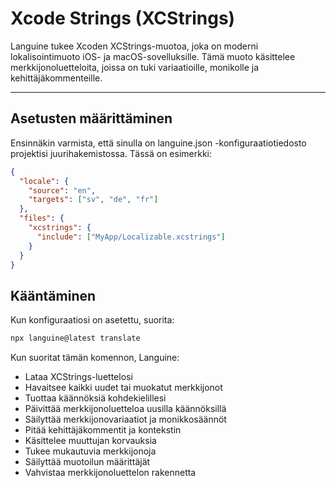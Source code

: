 # Xcode Strings (XCStrings)

Languine tukee Xcoden XCStrings-muotoa, joka on moderni lokalisointimuoto iOS- ja macOS-sovelluksille. Tämä muoto käsittelee merkkijonoluetteloita, joissa on tuki variaatioille, monikolle ja kehittäjäkommenteille.

---

## Asetusten määrittäminen

Ensinnäkin varmista, että sinulla on languine.json -konfiguraatiotiedosto projektisi juurihakemistossa. Tässä on esimerkki:

```json
{
  "locale": {
    "source": "en",
    "targets": ["sv", "de", "fr"]
  },
  "files": {
    "xcstrings": {
      "include": ["MyApp/Localizable.xcstrings"]
    }
  }
}
```

## Kääntäminen

Kun konfiguraatiosi on asetettu, suorita:

```bash
npx languine@latest translate
```

Kun suoritat tämän komennon, Languine:

- Lataa XCStrings-luettelosi
- Havaitsee kaikki uudet tai muokatut merkkijonot
- Tuottaa käännöksiä kohdekielillesi
- Päivittää merkkijonoluetteloa uusilla käännöksillä
- Säilyttää merkkijonovariaatiot ja monikkosäännöt
- Pitää kehittäjäkommentit ja kontekstin
- Käsittelee muuttujan korvauksia
- Tukee mukautuvia merkkijonoja
- Säilyttää muotoilun määrittäjät
- Vahvistaa merkkijonoluettelon rakennetta
